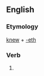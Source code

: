 ==English==

===Etymology===
[[knew]] + [[-eth]]

===Verb===
{{infl|en|verb form}}

# {{archaic third-person singular of|knew}}